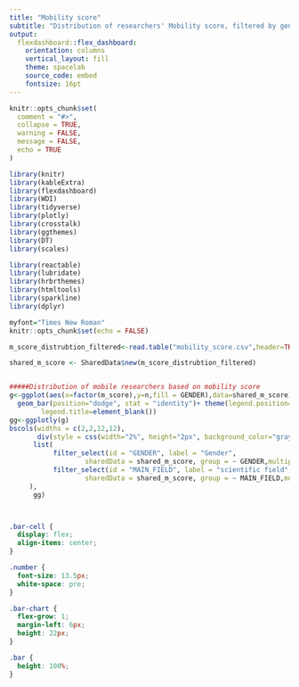 ```yaml
---
title: "Mobility score"
subtitle: "Distribution of researchers' Mobility score, filtered by gender and field!"
output:
  flexdashboard::flex_dashboard:
    orientation: columns
    vertical_layout: fill
    theme: spacelab
    source_code: embed
    fontsize: 16pt
---
```


```r
knitr::opts_chunk$set(
  comment = "#>",
  collapse = TRUE,
  warning = FALSE,
  message = FALSE,
  echo = TRUE
)
```

```r
library(knitr)
library(kableExtra)
library(flexdashboard)
library(WDI)
library(tidyverse)
library(plotly)
library(crosstalk)
library(ggthemes)
library(DT)
library(scales)

library(reactable)
library(lubridate)
library(hrbrthemes)
library(htmltools)
library(sparkline)
library(dplyr)

myfont="Times New Roman"
knitr::opts_chunk$set(echo = FALSE)

m_score_distrubtion_filtered<-read.table("mobility_score.csv",header=TRUE,sep=",",quote="\r",dec = ".")

shared_m_score <- SharedData$new(m_score_distrubtion_filtered)


#####Distribution of mobile researchers based on mobility score
g<-ggplot(aes(x=factor(m_score),y=n,fill = GENDER),data=shared_m_score)+
  geom_bar(position="dodge", stat = "identity")+ theme(legend.position="top",
        legend.title=element_blank())
gg<-ggplotly(g)
bscols(widths = c(2,2,12,12),
       div(style = css(width="2%", height="2px", background_color="gray")),
      list(
           filter_select(id = "GENDER", label = "Gender",
                   sharedData = shared_m_score, group = ~ GENDER,multiple=T,allLevels = FALSE),
           filter_select(id = "MAIN_FIELD", label = "scientific field",
                   sharedData = shared_m_score, group = ~ MAIN_FIELD,multiple=F,allLevels = FALSE)
     ),
      gg)




```

```css
.bar-cell {
  display: flex;
  align-items: center;
}

.number {
  font-size: 13.5px;
  white-space: pre;
}

.bar-chart {
  flex-grow: 1;
  margin-left: 6px;
  height: 22px;
}

.bar {
  height: 100%;
}
```
